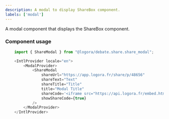 ```yaml
---
description: A modal to display ShareBox component.
labels: ['modal']
---
```



A modal component that displays the ShareBox component.

### Component usage
```js
    import { ShareModal } from "@logora/debate.share.share_modal";
```
```js
    <IntlProvider locale="en">
        <ModalProvider>
            <ShareModal 
                shareUrl="https://app.logora.fr/share/p/48656"
                shareText="Text"
                shareTitle="Title"
                title="Modal Title"
                shareCode='<iframe src="https://api.logora.fr/embed.html?shortname="[...]'
                showShareCode={true}
            />
        </ModalProvider>
    </IntlProvider>
```
